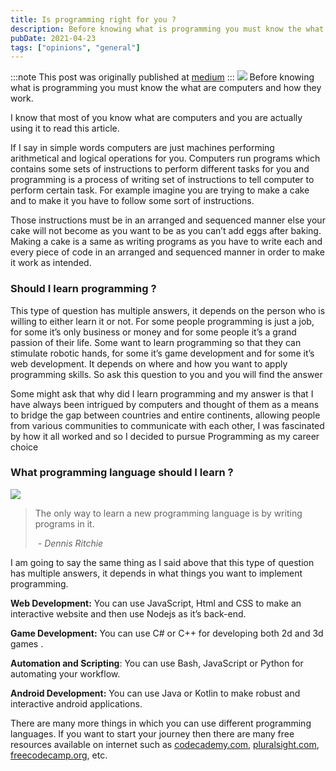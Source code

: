 ```yaml
---
title: Is programming right for you ?
description: Before knowing what is programming you must know the what are computers and how they work.
pubDate: 2021-04-23
tags: ["opinions", "general"]
---
```


:::note
This post was originally published at [medium](https://medium.com/@ishankbg/what-is-programming-3acda73649ca)
:::
![](../../assets/editor.avif)
Before knowing what is programming you must know the what are computers and how they work.

I know that most of you know what are computers and you are actually using it to read this article.

If I say in simple words computers are just machines performing arithmetical and logical operations for you. Computers run programs which contains some sets of instructions to perform different tasks for you and programming is a process of writing set of instructions to tell computer to perform certain task. For example imagine you are trying to make a cake and to make it you have to follow some sort of instructions.

Those instructions must be in an arranged and sequenced manner else your cake will not become as you want to be as you can’t add eggs after baking. Making a cake is a same as writing programs as you have to write each and every piece of code in an arranged and sequenced manner in order to make it work as intended.

### Should I learn programming ?

This type of question has multiple answers, it depends on the person who is willing to either learn it or not. For some people programming is just a job, for some it’s only business or money and for some people it’s a grand passion of their life. Some want to learn programming so that they can stimulate robotic hands, for some it’s game development and for some it’s web development. It depends on where and how you want to apply programming skills. So ask this question to you and you will find the answer

Some might ask that why did I learn programming and my answer is that I have always been intrigued by computers and thought of them as a means to bridge the gap between countries and entire continents, allowing people from various communities to communicate with each other, I was fascinated by how it all worked and so I decided to pursue Programming as my career choice

### What programming language should I learn ?

![](../../assets/prog_memes.avif)

> The only way to learn a new programming language is by writing programs in it.
>
>  <cite>- Dennis Ritchie</cite>

I am going to say the same thing as I said above that this type of question has multiple answers, it depends in what things you want to implement programming.

**Web Development:** You can use JavaScript, Html and CSS to make an interactive website and then use Nodejs as it’s back-end.

**Game Development:** You can use C# or C++ for developing both 2d and 3d games .

**Automation and Scripting**: You can use Bash, JavaScript or Python for automating your workflow.

**Android Development:** You can use Java or Kotlin to make robust and interactive android applications.

There are many more things in which you can use different programming languages. If you want to start your journey then there are many free resources available on internet such as [codecademy.com](http://codecademy.com), [pluralsight.com](http://pluralsight.com), [freecodecamp.org](http://freecodecamp.org), etc.
